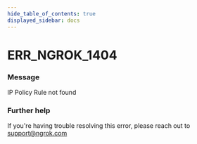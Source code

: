 ```yaml
---
hide_table_of_contents: true
displayed_sidebar: docs
---
```



# ERR_NGROK_1404

### Message

IP Policy Rule not found

<ErrorDetails error="err_ngrok_1404" />

### Further help

If you're having trouble resolving this error, please reach out to [support@ngrok.com](mailto:support@ngrok.com?subject=Help%20with%20ERR_NGROK_1404)


